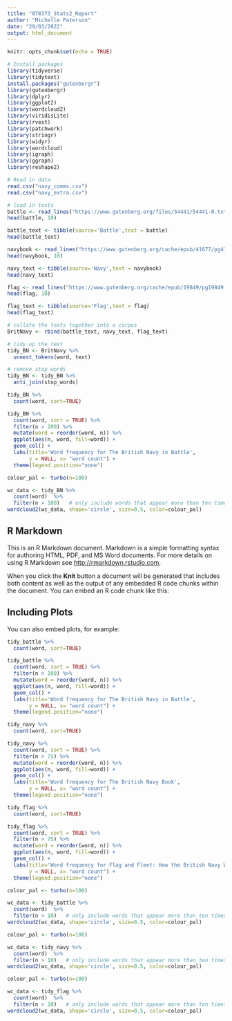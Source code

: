 ```yaml
---
title: "078373_Stats2_Report"
author: "Michelle Paterson"
date: "29/03/2022"
output: html_document
---
```


```r
knitr::opts_chunk$set(echo = TRUE)
```

```r
# Install packages
library(tidyverse)
library(tidytext)
install.packages("gutenbergr")
library(gutenbergr)
library(dplyr)
library(ggplot2)
library(wordcloud2)
library(viridisLite)
library(rvest)
library(patchwork)
library(stringr)
library(widyr)
library(wordcloud)
library(igraph)
library(ggraph)
library(reshape2)
```

```r
# Read in data
read.csv("navy_comms.csv")
read.csv("navy_extra.csv")

# load in texts
battle <- read_lines("https://www.gutenberg.org/files/54441/54441-0.txt", skip = 214)
head(battle, 10)

battle_text <- tibble(source='Battle',text = battle)
head(battle_text)

navybook <- read_lines("https://www.gutenberg.org/cache/epub/41677/pg41677.txt", skip = 264)
head(navybook, 10)

navy_text <- tibble(source='Navy',text = navybook)
head(navy_text)

flag <- read_lines("https://www.gutenberg.org/cache/epub/19849/pg19849.txt", skip = 426)
head(flag, 10)

flag_text <- tibble(source='Flag',text = flag)
head(flag_text)

# collate the texts together into a corpus
BritNavy <- rbind(battle_text, navy_text, flag_text)

# tidy up the text 
tidy_BN <- BritNavy %>%
  unnest_tokens(word, text)

# remove stop words
tidy_BN <- tidy_BN %>%
  anti_join(stop_words)
```

```r
tidy_BN %>%
  count(word, sort=TRUE)

```


```r
tidy_BN %>%
  count(word, sort = TRUE) %>%
  filter(n > 200) %>%
  mutate(word = reorder(word, n)) %>%
  ggplot(aes(n, word, fill=word)) +
  geom_col() +
  labs(title='Word frequency for The British Navy in Battle',
       y = NULL, x= "word count") +
  theme(legend.position="none")
```

```r
colour_pal <- turbo(n=100)

wc_data <- tidy_BN %>%
  count(word)  %>%
  filter(n > 100)   # only include words that appear more than ten times
wordcloud2(wc_data, shape='circle', size=0.5, color=colour_pal)
```


## R Markdown

This is an R Markdown document. Markdown is a simple formatting syntax for authoring HTML, PDF, and MS Word documents. For more details on using R Markdown see <http://rmarkdown.rstudio.com>.

When you click the **Knit** button a document will be generated that includes both content as well as the output of any embedded R code chunks within the document. You can embed an R code chunk like this:


## Including Plots

You can also embed plots, for example:

```r
tidy_battle %>%
  count(word, sort=TRUE)

```

```r
tidy_battle %>%
  count(word, sort = TRUE) %>%
  filter(n > 100) %>%
  mutate(word = reorder(word, n)) %>%
  ggplot(aes(n, word, fill=word)) +
  geom_col() +
  labs(title='Word frequency for The British Navy in Battle',
       y = NULL, x= "word count") +
  theme(legend.position="none")
```

```r
tidy_navy %>%
  count(word, sort=TRUE)
```
```r
tidy_navy %>%
  count(word, sort = TRUE) %>%
  filter(n > 75) %>%
  mutate(word = reorder(word, n)) %>%
  ggplot(aes(n, word, fill=word)) +
  geom_col() +
  labs(title='Word frequency for The British Navy Book',
       y = NULL, x= "word count") +
  theme(legend.position="none")
```
```r
tidy_flag %>%
  count(word, sort=TRUE)
```

```r
tidy_flag %>%
  count(word, sort = TRUE) %>%
  filter(n > 75) %>%
  mutate(word = reorder(word, n)) %>%
  ggplot(aes(n, word, fill=word)) +
  geom_col() +
  labs(title='Word frequency for Flag and Fleet: How the British Navy Won the Freedom of the Seas',
       y = NULL, x= "word count") +
  theme(legend.position="none")
```

```r
colour_pal <- turbo(n=100)

wc_data <- tidy_battle %>%
  count(word)  %>%
  filter(n > 10)   # only include words that appear more than ten times
wordcloud2(wc_data, shape='circle', size=0.5, color=colour_pal)
```

```r
colour_pal <- turbo(n=100)

wc_data <- tidy_navy %>%
  count(word)  %>%
  filter(n > 10)   # only include words that appear more than ten times
wordcloud2(wc_data, shape='circle', size=0.5, color=colour_pal)
```

```r
colour_pal <- turbo(n=100)

wc_data <- tidy_flag %>%
  count(word)  %>%
  filter(n > 10)   # only include words that appear more than ten times
wordcloud2(wc_data, shape='circle', size=0.5, color=colour_pal)
```







